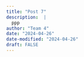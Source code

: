 ```yaml
---
title: "Post 7"
description:  |
  ppp
author: "Team 4"
date: "2024-04-26"
date-modified: "2024-04-26"
draft: FALSE
---
```


